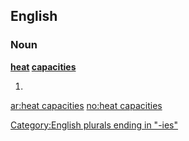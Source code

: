 ==English==

===Noun===
'''[[heat]] [[capacities]]'''

# {{plural of|heat capacity}}

[[Category:English plurals ending in "-ies"]]

[[ar:heat capacities]]
[[no:heat capacities]]